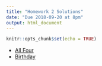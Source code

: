 ```yaml
---
title: "Homework 2 Solutions"
date: "Due 2018-09-20 at 8pm"
output: html_document
---
```


```r
knitr::opts_chunk$set(echo = TRUE)
```

+ [All Four](hw1_all_four_sol.R)
+ [Birthday](hw2_birthday_sol.R)